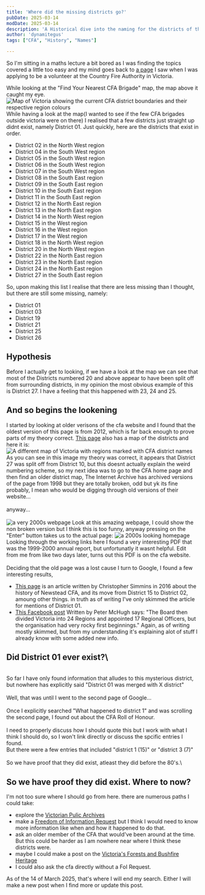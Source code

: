 ```yaml
---
title: 'Where did the missing districts go?'
pubDate: 2025-03-14
modDate: 2025-03-14
description: 'A Historical dive into the naming for the districts of the CFA.'
author: 'dynamitegus'
tags: ["CFA", "History", "Names"]

---
```


So I\'m sitting in a maths lecture a bit bored as I was finding the topics covered a little too easy and my mind goes back to [a page](https://www.cfa.vic.gov.au/contact) I saw when I was applying to be a volunteer at the Country Fire Authority in Victoria.

While looking at the "Find Your Nearest CFA Brigade" map, the map above it caught my eye.
<Image alt="Map of Victoria showing the current CFA district boundaries and their respective region colours" src={cfadistrictmap} class="rounded-xl m-4" />
While having a look at the map(I wanted to see if the few CFA brigades outside victoria were on there) I realised that a few districts just straight up didnt exist, namely District 01. Just quickly, here are the districts that exist in order.


- District 02 in the <span class="text-yellow">North West region</span>
- District 04 in the <span class="text-mauve">South West  region</span>
- District 05 in the <span class="text-mauve">South West  region</span>
- District 06 in the <span class="text-mauve">South West  region</span>
- District 07 in the <span class="text-mauve">South West  region</span>
- District 08 in the <span class="text-peach">South East  region</span>
- District 09 in the <span class="text-peach">South East  region</span>
- District 10 in the <span class="text-peach">South East  region</span>
- District 11 in the <span class="text-peach">South East  region</span>
- District 12 in the <span class="text-red">North East    region</span>
- District 13 in the <span class="text-red">North East    region</span>
- District 14 in the <span class="text-yellow">North West region</span>
- District 15 in the <span class="text-sky">West          region</span>
- District 16 in the <span class="text-sky">West          region</span>
- District 17 in the <span class="text-sky">West          region</span>
- District 18 in the <span class="text-yellow">North West region</span>
- District 20 in the <span class="text-yellow">North West region</span>
- District 22 in the <span class="text-red">North East    region</span>
- District 23 in the <span class="text-red">North East    region</span>
- District 24 in the <span class="text-red">North East    region</span>
- District 27 in the <span class="text-peach">South East  region</span>

So, upon making this list I realise that there are less missing than I thought, but there are still some missing, namely:

- District 01
- District 03
- District 19
- District 21
- District 25
- District 26

## Hypothesis
Before I actually get to looking, if we have a look at the map we can see that most of the Districts numbered 20 and above appear to have been split off from surrounding districts, in my opinion the most obvious example of this is District 27. I have a feeling that this happened with 23, 24 and 25.
## And so begins the lookening
I started by looking at older verisons of the cfa website and I found that the oldest version of this page is from 2012, which is far back enough to prove parts of my theory correct. [This page](https://web.archive.org/web/20121127203225/http://www.cfa.vic.gov.au/contact/) also has a map of the districts and here it is:
<Image alt="A different map of Victoria with regions marked with CFA district names" src={cfadistrictmap2} class="rounded-xl m-4"/>
As you can see in this image my theory was correct, it appears that District 27 was split off from District 10, but this doesnt actually explain the weird numbering scheme, so my next idea was to go to the CFA home page and then find an older district map, The Internet Archive has archived versions of the page from 1998 but they are totally broken, odd but yk its fine probably, I mean who would be digging through old versions of their website...\
\
anyway...\
\
<Image alt="a very 2000s webpage" src={cfa02032000page} class="rounded-xl m-4" />
Look at this amazing webpage, I could show the non broken version but I think this is too funny, anyway pressing on the "Enter" button takes us to the actual page:
<Image alt="a 2000s looking homepage" src={cfamainpage2000} class="rounded-xl m-4"/>
Looking through the working links here I found a very interesting PDF that was the 1999-2000 annual report, but unfortunatly it wasnt helpful. Edit from me from like two days later, turns out this PDF is on the cfa website.\
\
Deciding that the old page was a lost cause I turn to Google, I found a few interesting results,
- [This page](https://news.cfa.vic.gov.au/news/groups-a-long-and-winding-road) is an article written by Christopher Simmins in 2016 about the history of Newstead CFA, and its move from District 15 to District 02, amoung other things. in truth as of writing I\'ve only skimmed the article for mentions of District 01.
- [This Facebook post](https://www.facebook.com/groups/forestcommisionheritage/posts/7031714223521534/) Written by Peter McHugh says: "The Board then divided Victoria into 24 Regions and appointed 17 Regional Officers, but the organisation had very rocky first beginnings." Again, as of writing mostly skimmed, but from my understanding it\'s explaining alot of stuff I already know with some added new info.

## Did District 01 ever exist?\
\
So far I have only found information that alludes to this mysterious district, but nowhere has explicitly said "District 01 was merged with X district"\
\
Well, that was until I went to the second page of Google...\
\
Once I explicitly searched "What happened to district 1" and was scrolling the second page, I found out about the CFA Roll of Honour.\
\
I need to properly discuss how I should quote this but I work with what I think I should do, so I won\'t link directly or discuss the spcific entries I found.\
But there were a few entries that included "district 1 (15)" or "district 3 (7)"\
\
So we have proof that they did exist, atleast they did before the 80's.\


## So we have proof they did exist. Where to now?
I\'m not too sure where I should go from here. there are numerous paths I could take:
- explore the [Victorian Pulic Archives](https://prov.vic.gov.au/)
- make a [Freedom of Information Request](https://www.cfa.vic.gov.au/about-us/your-cfa/governance-and-regulations/freedom-of-information) but I think I would need to know more information like when and how it happened to do that.
- ask an older member of the CFA that would\'ve been around at the time. But this could be harder as I am nowhere near where I think these districts were.
- maybe I could make a post on the [Victoria\'s Forests and Bushfire Heritage](https://www.facebook.com/groups/forestcommisionheritage)
- I could also ask the cfa directly without a FoI Request.

As of the 14 of March 2025, that\'s where I will end my search. Either I will make a new post when I find more or update this post.